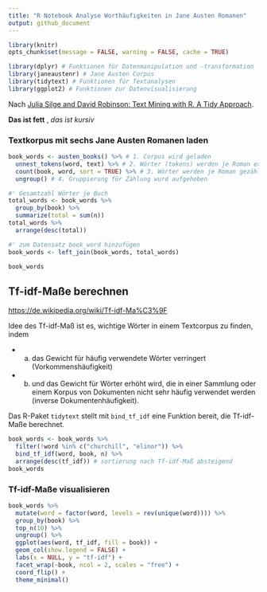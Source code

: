 ```yaml
---
title: "R Notebook Analyse Worthäufigkeiten in Jane Austen Romanen"
output: github_document
---
```


```r
library(knitr)
opts_chunk$set(message = FALSE, warning = FALSE, cache = TRUE)
```


```r
library(dplyr) # Funktionen für Datenmanipulation und -transformation
library(janeaustenr) # Jane Austen Corpus
library(tidytext) # Funktionen für Textanalysen
library(ggplot2) # Funktionen zur Datenvisualisierung
```

Nach [Julia Silge and David Robinson: Text Mining with R. A Tidy Approach](https://www.tidytextmining.com/tfidf.html).

**Das ist fett** , *das ist kursiv*

### Textkorpus mit sechs Jane Austen Romanen laden

```r
book_words <- austen_books() %>% # 1. Corpus wird geladen
  unnest_tokens(word, text) %>% # 2. Wörter (tokens) werden je Roman extrahiert
  count(book, word, sort = TRUE) %>% # 3. Wörter werden je Roman gezählt und anschließend sortiert
  ungroup() # 4. Gruppierung für Zählung wurd aufgehoben

#' Gesamtzahl Wörter je Buch
total_words <- book_words %>% 
  group_by(book) %>% 
  summarize(total = sum(n))
total_words %>%
  arrange(desc(total))
```

```r
#' zum Datensatz book_word hinzufügen
book_words <- left_join(book_words, total_words)

book_words
```

## Tf-idf-Maße berechnen

<https://de.wikipedia.org/wiki/Tf-idf-Ma%C3%9F>

Idee des Tf-idf-Maß ist es, wichtige Wörter in einem Textcorpus zu finden, indem 

- a) das Gewicht für häufig verwendete Wörter verringert (Vorkommenshäufigkeit)
- b) und das Gewicht für Wörter erhöht wird, die in einer Sammlung oder einem Korpus von Dokumenten nicht sehr häufig verwendet werden (inverse Dokumentenhäufigkeit).

Das R-Paket `tidytext` stellt mit `bind_tf_idf` eine Funktion bereit, die Tf-idf-Maße berechnet.

```r
book_words <- book_words %>%
  filter(!word %in% c("churchill", "elinor")) %>%
  bind_tf_idf(word, book, n) %>%
  arrange(desc(tf_idf)) # sortierung nach Tf-idf-Maß absteigend
book_words
```

### Tf-idf-Maße visualisieren

```r
book_words %>%
  mutate(word = factor(word, levels = rev(unique(word)))) %>% 
  group_by(book) %>% 
  top_n(10) %>%
  ungroup() %>%
  ggplot(aes(word, tf_idf, fill = book)) +
  geom_col(show.legend = FALSE) +
  labs(x = NULL, y = "tf-idf") +
  facet_wrap(~book, ncol = 2, scales = "free") +
  coord_flip() +
  theme_minimal()
```


